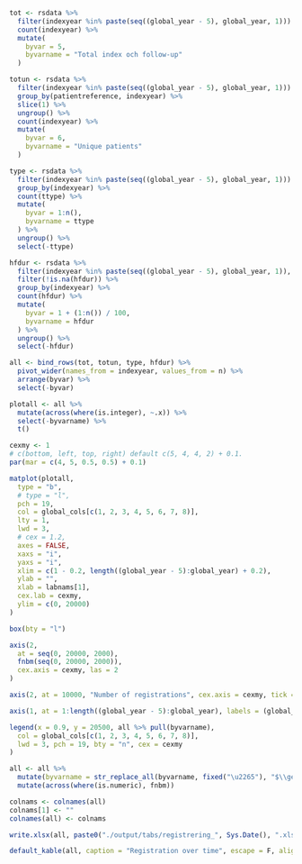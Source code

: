 ```r

tot <- rsdata %>%
  filter(indexyear %in% paste(seq((global_year - 5), global_year, 1))) %>%
  count(indexyear) %>%
  mutate(
    byvar = 5,
    byvarname = "Total index och follow-up"
  )

totun <- rsdata %>%
  filter(indexyear %in% paste(seq((global_year - 5), global_year, 1))) %>%
  group_by(patientreference, indexyear) %>%
  slice(1) %>%
  ungroup() %>%
  count(indexyear) %>%
  mutate(
    byvar = 6,
    byvarname = "Unique patients"
  )

type <- rsdata %>%
  filter(indexyear %in% paste(seq((global_year - 5), global_year, 1))) %>%
  group_by(indexyear) %>%
  count(ttype) %>%
  mutate(
    byvar = 1:n(),
    byvarname = ttype
  ) %>%
  ungroup() %>%
  select(-ttype)

hfdur <- rsdata %>%
  filter(indexyear %in% paste(seq((global_year - 5), global_year, 1)), ttype == "Index") %>%
  filter(!is.na(hfdur)) %>%
  group_by(indexyear) %>%
  count(hfdur) %>%
  mutate(
    byvar = 1 + (1:n()) / 100,
    byvarname = hfdur
  ) %>%
  ungroup() %>%
  select(-hfdur)

all <- bind_rows(tot, totun, type, hfdur) %>%
  pivot_wider(names_from = indexyear, values_from = n) %>%
  arrange(byvar) %>%
  select(-byvar)

plotall <- all %>%
  mutate(across(where(is.integer), ~.x)) %>%
  select(-byvarname) %>%
  t()

cexmy <- 1
# c(bottom, left, top, right) default c(5, 4, 4, 2) + 0.1.
par(mar = c(4, 5, 0.5, 0.5) + 0.1)

matplot(plotall,
  type = "b",
  # type = "l",
  pch = 19,
  col = global_cols[c(1, 2, 3, 4, 5, 6, 7, 8)],
  lty = 1,
  lwd = 3,
  # cex = 1.2,
  axes = FALSE,
  xaxs = "i",
  yaxs = "i",
  xlim = c(1 - 0.2, length((global_year - 5):global_year) + 0.2),
  ylab = "",
  xlab = labnams[1],
  cex.lab = cexmy,
  ylim = c(0, 20000)
)

box(bty = "l")

axis(2,
  at = seq(0, 20000, 2000),
  fnbm(seq(0, 20000, 2000)),
  cex.axis = cexmy, las = 2
)

axis(2, at = 10000, "Number of registrations", cex.axis = cexmy, tick = FALSE, line = 3)

axis(1, at = 1:length((global_year - 5):global_year), labels = (global_year - 5):global_year, cex.axis = cexmy)

legend(x = 0.9, y = 20500, all %>% pull(byvarname),
  col = global_cols[c(1, 2, 3, 4, 5, 6, 7, 8)],
  lwd = 3, pch = 19, bty = "n", cex = cexmy
)
```

```r

all <- all %>%
  mutate(byvarname = str_replace_all(byvarname, fixed("\u2265"), "$\\geq$")) %>%
  mutate(across(where(is.numeric), fnbm))

colnams <- colnames(all)
colnams[1] <- ""
colnames(all) <- colnams

write.xlsx(all, paste0("./output/tabs/registrering_", Sys.Date(), ".xlsx"), rowNames = FALSE, overwrite = T)

default_kable(all, caption = "Registration over time", escape = F, align = c("l", rep("c", ncol(all) - 1)))
```

